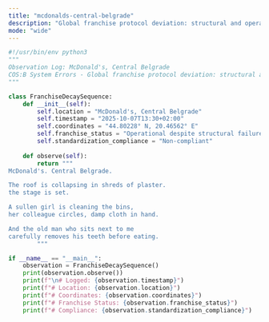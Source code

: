 ```yaml
---
title: "mcdonalds-central-belgrade"
description: "Global franchise protocol deviation: structural and operational decay."
mode: "wide"
---
```


```python mcdonalds-central-belgrade
#!/usr/bin/env python3
"""
Observation Log: McDonald's, Central Belgrade
COS:B System Errors - Global franchise protocol deviation: structural and operational decay
"""

class FranchiseDecaySequence:
    def __init__(self):
        self.location = "McDonald's, Central Belgrade"
        self.timestamp = "2025-10-07T13:30+02:00"
        self.coordinates = "44.80228° N, 20.46562° E"
        self.franchise_status = "Operational despite structural failure"
        self.standardization_compliance = "Non-compliant"
    
    def observe(self):
        return """
McDonald's. Central Belgrade.

The roof is collapsing in shreds of plaster.
the stage is set.

A sullen girl is cleaning the bins,
her colleague circles, damp cloth in hand.

And the old man who sits next to me
carefully removes his teeth before eating.
        """

if __name__ == "__main__":
    observation = FranchiseDecaySequence()
    print(observation.observe())
    print(f"\n# Logged: {observation.timestamp}")
    print(f"# Location: {observation.location}")
    print(f"# Coordinates: {observation.coordinates}")
    print(f"# Franchise Status: {observation.franchise_status}")
    print(f"# Compliance: {observation.standardization_compliance}")
```